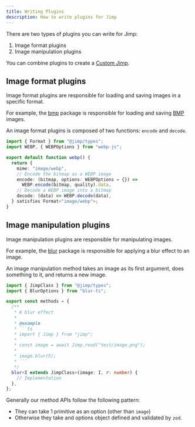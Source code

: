 ```yaml
---
title: Writing Plugins
description: How to write plugins for Jimp
---
```


There are two types of plugins you can write for Jimp:

1. Image format plugins
2. Image manipulation plugins

You can combine plugins to create a [Custom Jimp](/guides/custom-jimp).

## Image format plugins

Image format plugins are responsible for loading and saving images in a specific format.

For example, the [bmp](https://github.com/jimp-dev/jimp/tree/main/packages/js-bmp) package is responsible for loading and saving [BMP](https://en.wikipedia.org/wiki/BMP_file_format) images.

An image format plugins is composed of two functions: `encode` and `decode`.

```ts
import { Format } from "@jimp/types";
import WEBP, { WEBPOptions } from "webp-js";

export default function webp() {
  return {
    mime: "image/webp",
    // Encode the bitmap as a WEBP image
    encode: (bitmap, options: WEBPOptions = {}) =>
      WEBP.encode(bitmap, quality).data,
    // Decode a WEBP image into a bitmap
    decode: (data) => WEBP.decode(data),
  } satisfies Format<"image/webp">;
}
```

## Image manipulation plugins

Image manipulation plugins are responsible for manipulating images.

For example, the [blur](https://github.com/jimp-dev/jimp/tree/main/packages/plugin-blur) package is responsible for applying a blur effect to an image.

An image manipulation method takes an image as its first argument, does something to it, and returns a new image.

````ts
import { JimpClass } from "@jimp/types";
import { BlurOptions } from "blur-ts";

export const methods = {
  /**
   * A blur effect
   *
   * @example
   * ```ts
   * import { Jimp } from "jimp";
   *
   * const image = await Jimp.read("test/image.png");
   *
   * image.blur(5);
   * ```
   */
  blur<I extends JimpClass>(image: I, r: number) {
    // Implementation
  },
};
````

Generally our method APIs follow the following pattern:

- They can take 1 primitive as an option (other than `image`)
- Otherwise they take and options object defined and validated by `zod`.
